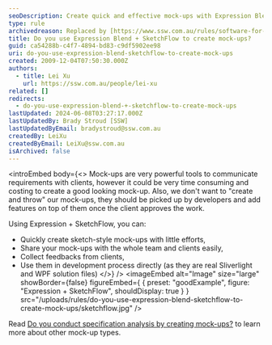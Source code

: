 ```yaml
---
seoDescription: Create quick and effective mock-ups with Expression Blend + SketchFlow, ideal for communication and development.
type: rule
archivedreason: Replaced by [https://www.ssw.com.au/rules/software-for-product-design](/rules/software-for-product-design)
title: Do you use Expression Blend + SketchFlow to create mock-ups?
guid: ca54288b-c4f7-4894-bd83-c9df5902ee98
uri: do-you-use-expression-blend-sketchflow-to-create-mock-ups
created: 2009-12-04T07:50:30.000Z
authors:
  - title: Lei Xu
    url: https://ssw.com.au/people/lei-xu
related: []
redirects:
  - do-you-use-expression-blend-+-sketchflow-to-create-mock-ups
lastUpdated: 2024-06-08T03:27:17.000Z
lastUpdatedBy: Brady Stroud [SSW]
lastUpdatedByEmail: bradystroud@ssw.com.au
createdBy: LeiXu
createdByEmail: LeiXu@ssw.com.au
isArchived: false
---
```


<introEmbed
  body={<>
Mock-ups are very powerful tools to communicate requirements with clients, however it could be very time consuming and costing to create a good looking mock-up. Also, we don't want to "create and throw" our mock-ups, they should be picked up by developers and add features on top of them once the client approves the work.

Using Expression + SketchFlow, you can:

- Quickly create sketch-style mock-ups with little efforts,
- Share your mock-ups with the whole team and clients easily,
- Collect feedbacks from clients,
- Use them in development process directly (as they are real Sliverlight and WPF solution files)
  </>}
/>
<imageEmbed
  alt="Image"
  size="large"
  showBorder={false}
  figureEmbed={ {
    preset: "goodExample",
    figure: "Expression + SketchFlow",
    shouldDisplay: true
  } }
  src="/uploads/rules/do-you-use-expression-blend-sketchflow-to-create-mock-ups/sketchflow.jpg"
/>

Read [Do you conduct specification analysis by creating mock-ups?](/storyboarding-do-you-conduct-specification-analysis-by-creating-mock-ups) to learn more about other mock-up types.
